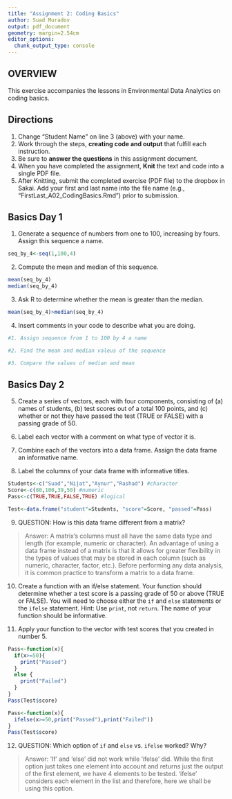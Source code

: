 ```yaml
---
title: "Assignment 2: Coding Basics"
author: Suad Muradov
output: pdf_document
geometry: margin=2.54cm
editor_options: 
  chunk_output_type: console
---
```


## OVERVIEW

This exercise accompanies the lessons in Environmental Data Analytics on coding basics. 

## Directions
1. Change "Student Name" on line 3 (above) with your name.
2. Work through the steps, **creating code and output** that fulfill each instruction.
3. Be sure to **answer the questions** in this assignment document.
4. When you have completed the assignment, **Knit** the text and code into a single PDF file.
5. After Knitting, submit the completed exercise (PDF file) to the dropbox in Sakai. Add your first and last name into the file name (e.g., "FirstLast_A02_CodingBasics.Rmd") prior to submission.



## Basics Day 1

1. Generate a sequence of numbers from one to 100, increasing by fours. Assign this sequence a name. 

```r
seq_by_4<-seq(1,100,4)
```

2. Compute the mean and median of this sequence.

```r
mean(seq_by_4)
median(seq_by_4)
```

3. Ask R to determine whether the mean is greater than the median.

```r
mean(seq_by_4)>median(seq_by_4)
```

4. Insert comments in your code to describe what you are doing.

```r
#1. Assign sequence from 1 to 100 by 4 a name 

#2. Find the mean and median valeus of the sequence

#3. Compare the values of median and mean

```

## Basics Day 2

5. Create a series of vectors, each with four components, consisting of (a) names of students, (b) test scores out of a total 100 points, and (c) whether or not they have passed the test (TRUE or FALSE) with a passing grade of 50.

6. Label each vector with a comment on what type of vector it is.

7. Combine each of the vectors into a data frame. Assign the data frame an informative name.

8. Label the columns of your data frame with informative titles.

```r
Students<-c("Suad","Nijat","Aynur","Rashad") #character
Score<-c(80,100,39,50) #numeric
Pass<-c(TRUE,TRUE,FALSE,TRUE) #logical

Test<-data.frame("student"=Students, "score"=Score, "passed"=Pass)
```

9. QUESTION: How is this data frame different from a matrix?

> Answer: A matrix's columns must all have the same data type and length (for example, numeric or character). An advantage of using a data frame instead of a matrix is that it allows for greater flexibility in the types of values that may be stored in each column (such as numeric, character, factor, etc.). Before performing any data analysis, it is common practice to transform a matrix to a data frame.

10. Create a function with an if/else statement. Your function should determine whether a test score is a passing grade of 50 or above (TRUE or FALSE). You will need to choose either the `if` and `else` statements or the `ifelse` statement. Hint: Use `print`, not `return`. The name of your function should be informative.

11. Apply your function to the vector with test scores that you created in number 5. 

```r
Pass<-function(x){
  if(x>=50){
    print("Passed")
  }
  else {
    print("Failed")
  }
}
Pass(Test$score)

Pass<-function(x){
  ifelse(x>=50,print("Passed"),print("Failed"))
}
Pass(Test$score)
```

12. QUESTION: Which option of `if` and `else` vs. `ifelse` worked? Why?

> Answer: 'If' and 'else' did not work while 'ifelse' did. While the first option just takes one element into account and returns just the output of the first element, we have 4 elements to be tested. 'ifelse' considers each element in the list and therefore, here we shall be using this option.

